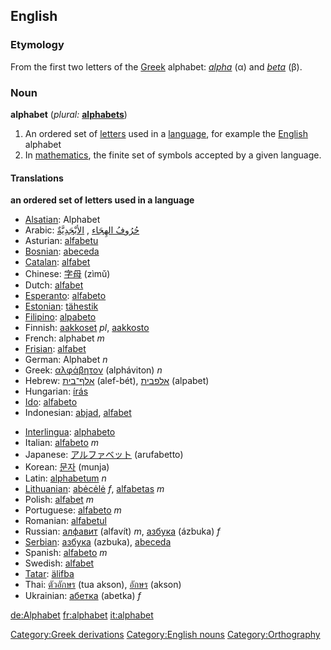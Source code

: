 {{wikipedia}}
== English ==

=== Etymology ===
From the first two letters of the [[Greek]] alphabet: ''[[alpha]]'' (α) and ''[[beta]]'' (β).

=== Noun ===
'''alphabet'''  (''plural:'' '''[[alphabets]]''')
# An ordered set of [[letter]]s used in a [[language]], for example the [[English]] alphabet
# In [[mathematics]], the finite set of symbols accepted by a given language.

==== Translations ====
'''an ordered set of letters used in a language'''
{{top}}
*[[Alsatian]]: Alphabet
*Arabic: [[حروف الهجاء|حُرُوفُ الهِجَاء]] {{IPAchar|(ħurúːf al-hijáː’)}}, [[الابجدية|الأبْجَدِيَّةٌ]] {{IPAchar|(al-abʤadíyya)}}
*Asturian: [[alfabetu]]
*[[Bosnian]]: [[abeceda]]
*[[Catalan]]: [[alfabet]]
*Chinese: [[字母]] (zìmǔ)
*Dutch: [[alfabet]]
*[[Esperanto]]: [[alfabeto]]
*[[Estonian]]: [[tähestik]]
*[[Filipino]]: [[alpabeto]]
*Finnish: [[aakkoset]] ''pl'', [[aakkosto]]
*French: alphabet ''m''
*[[Frisian]]: [[alfabet]]
*German: Alphabet ''n''
*Greek: [[αλφάβητον]] (alpháviton) ''n''
*Hebrew: [[אלף־בית]] (alef-bét), [[אלפבית]] (alpabet)
*Hungarian: [[írás]]
*[[Ido]]: [[alfabeto]]
*Indonesian: [[abjad]], [[alfabet]]
{{mid}}
*[[Interlingua]]: [[alphabeto]]
*Italian: [[alfabeto]] ''m''
*Japanese: [[アルファベット]] (arufabetto)
*Korean: [[문자]] (munja)
*Latin: [[alphabetum]] ''n''
*[[Lithuanian]]: [[abėcėlė]] ''f'', [[alfabetas]] ''m''
*Polish: [[alfabet]] ''m''
*Portuguese: [[alfabeto]] ''m''
*Romanian: [[alfabetul]]
*Russian: [[алфавит]] (alfavít) ''m'', [[азбука]] (ázbuka) ''f''
*[[Serbian]]: [[азбука]] (azbuka), [[abeceda]]
*Spanish: [[alfabeto]] ''m''
*Swedish: [[alfabet]]
*[[Tatar]]: [[älifba]]
*Thai: [[ตัวอักษร]] (tua akson), [[อักษร]] (akson)
*Ukrainian: [[абетка]] (abetka) ''f''
{{bottom}}

[[de:Alphabet]]
[[fr:alphabet]]
[[it:alphabet]]

[[Category:Greek derivations]]
[[Category:English nouns]]
[[Category:Orthography]]
